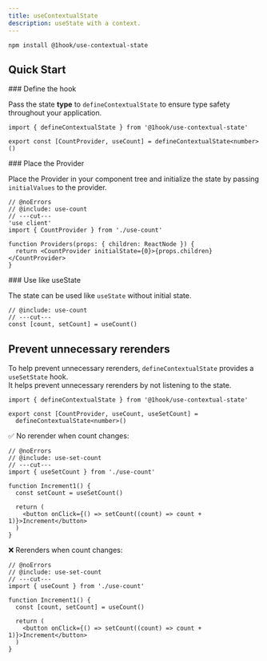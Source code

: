```yaml
---
title: useContextualState
description: useState with a context.
---
```


```package-install
npm install @1hook/use-contextual-state
```

## Quick Start

<Steps>
<Step>
### Define the hook

Pass the state **type** to `defineContextualState` to ensure type safety throughout your application.

```tsx twoslash title="use-count.ts" include use-count
import { defineContextualState } from '@1hook/use-contextual-state'

export const [CountProvider, useCount] = defineContextualState<number>()
```

</Step>
<Step>
### Place the Provider

Place the Provider in your component tree and initialize the state by passing `initialValues` to the provider.

```tsx twoslash
// @noErrors
// @include: use-count
// ---cut---
'use client'
import { CountProvider } from './use-count'

function Providers(props: { children: ReactNode }) {
  return <CountProvider initialState={0}>{props.children}</CountProvider>
}
```

</Step>
<Step>
### Use like useState

The state can be used like `useState` without initial state.

```tsx twoslash
// @include: use-count
// ---cut---
const [count, setCount] = useCount()
```

</Step>
</Steps>

## Prevent unnecessary rerenders

To help prevent unnecessary rerenders, `defineContextualState` provides a `useSetState` hook. \
It helps prevent unnecessary rerenders by not listening to the state.

```tsx twoslash title="use-count.ts" include use-set-count
import { defineContextualState } from '@1hook/use-contextual-state'

export const [CountProvider, useCount, useSetCount] =
  defineContextualState<number>()
```

✅ No rerender when count changes:

```tsx twoslash
// @noErrors
// @include: use-set-count
// ---cut---
import { useSetCount } from './use-count'

function Increment1() {
  const setCount = useSetCount()

  return (
    <button onClick={() => setCount((count) => count + 1)}>Increment</button>
  )
}
```

❌ Rerenders when count changes:

```tsx twoslash
// @noErrors
// @include: use-set-count
// ---cut---
import { useCount } from './use-count'

function Increment1() {
  const [count, setCount] = useCount()

  return (
    <button onClick={() => setCount((count) => count + 1)}>Increment</button>
  )
}
```
